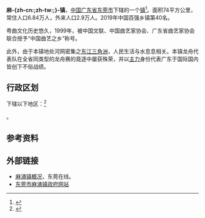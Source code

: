 {{中国乡级行政区|44/19/00/126/000|行政区类别 = [[行政建制镇|鎮]]|自定义图片=[[File:Dongguan_Xinji_Moshicitang_20180430.172756.jpg|300px]]<BR>新基村莫氏祠堂，[[广东省文物保护单位|省保]]}}
'''麻-{zh-cn:{{ruby-py|涌|chōng}};zh-tw:{{ruby-py|涌|ㄔㄨㄥ}};}-镇'''，[[中华人民共和国|中国]][[广东省|广东省]][[东莞市|东莞市]]下辖的一个[[镇|镇]]<ref>{{PRC admin/ref sgc|{{PRC admin/parent|44/19/00/126/000}}}}</ref>。面积74平方公里，常住人口6.84万人，外来人口2.9万人。2019年中国百强乡镇第40名。

{{PAGENAMEBASE}}粤曲文化历史悠久，1999年，被中国文联、中国曲艺家协会、广东省曲艺家协会联合授予“中国曲艺之乡”称号。

此外，由于本镇地处河网密集之[[东江三角洲|东江三角洲]]，人民生活与水息息相关。本镇龙舟代表队在全省同类型的龙舟赛的竟逐中屡获殊荣，并以[[主力|主力]]身份代表广东于国际国内皆创下不俗战绩。

== 行政区划 ==

{{PAGENAMEBASE}}下辖以下地区：<ref>{{PRC admin/ref sgc|44/19/00/126/000}}</ref>

{{PRC admin/children|44/19/00/126/000}}。

== 参考资料 ==
{{reflist}}

== 外部链接 ==
* [https://web.archive.org/web/20061110043819/http://www.dgpage.com/today_dongguan/mayoung.asp 麻涌镇概况]，东莞在线。
* [https://web.archive.org/web/20061205100816/http://machong.dg.gov.cn/ 东莞市麻涌镇政府网站]

{{PRC admin/navcat|44/19/00/126/000}}